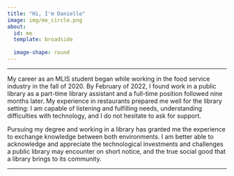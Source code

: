 ```yaml
---
title: "Hi, I'm Danielle"
image: img/me_circle.png
about:
  id: me
  template: broadside
  
  image-shape: round
---
```


::: {#me style="code-overflow: wrap"}

------------------------------------------------------------------------

######### My career as an MLIS student began while working in the food service industry in the fall of 2020. By February of 2022, I found work in a public library as a part-time library assistant and a full-time position followed nine months later. My experience in restaurants prepared me well for the library setting: I am capable of listening and fulfilling needs, understanding difficulties with technology, and I do not hesitate to ask for support.

######### Pursuing my degree and working in a library has granted me the experience to exchange knowledge between both environments. I am better able to acknowledge and appreciate the technological investments and challenges a public library may encounter on short notice, and the true social good that a library brings to its community.

------------------------------------------------------------------------
:::

